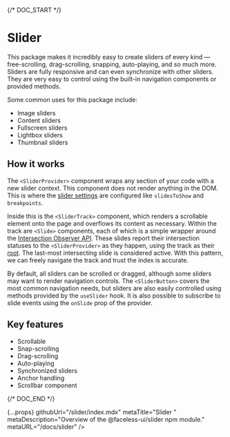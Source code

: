 
{/* DOC_START */}

# Slider

<PackageInfo packageSlug="slider" />

This package makes it incredibly easy to create sliders of every kind — free-scrolling, drag-scrolling, snapping, auto-playing, and so much more. Sliders are fully responsive and can even synchronize with other sliders. They are very easy to control using the built-in navigation components or provided methods.

Some common uses for this package include:

- Image sliders
- Content sliders
- Fullscreen sliders
- Lightbox sliders
- Thumbnail sliders

## How it works

The `<SliderProvider>` component wraps any section of your code with a new slider context. This component does not render anything in the DOM. This is where the [slider settings](/docs/slider/api#sliderprovider-props)  are configured like `slidesToShow` and `breakpoints`.

Inside this is the `<SliderTrack>` component, which renders a scrollable element onto the page and overflows its content as necessary. Within the track are `<Slide>` components, each of which is a simple wrapper around the [Intersection Observer API](https://developer.mozilla.org/en-US/docs/Web/API/Intersection_Observer_API). These slides report their intersection statuses to the `<SliderProvider>` as they happen, using the track as their [root](https://developer.mozilla.org/en-US/docs/Web/API/IntersectionObserver/root). The last-most intersecting slide is considered active. With this pattern, we can freely navigate the track and trust the index is accurate.

By default, all sliders can be scrolled or dragged, although some sliders may want to render navigation controls. The `<SliderButton>` covers the most common navigation needs, but sliders are also easily controlled using methods provided by the `useSlider` hook. It is also possible to subscribe to slide events using the `onSlide` prop of the provider.

## Key features

- Scrollable
- Snap-scrolling
- Drag-scrolling
- Auto-playing
- Synchronized sliders
- Anchor handling
- Scrollbar component

{/* DOC_END */}

  {...props}
  githubUrl="/slider/index.mdx"
  metaTitle="Slider "
  metaDescription="Overview of the @faceless-ui/slider npm module."
  metaURL="/docs/slider"
/>
